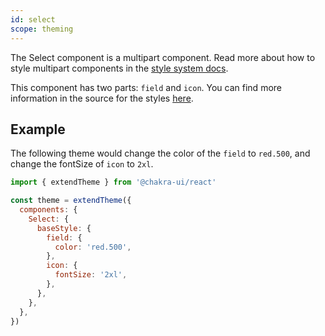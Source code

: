 ```yaml
---
id: select
scope: theming
---
```


The Select component is a multipart component. Read more about how to style
multipart components in the
[style system docs](/docs/styled-system/component-style#styling-multipart-components).

This component has two parts: `field` and `icon`. You can find
more information in the source for the styles
[here](https://github.com/chakra-ui/chakra-ui/blob/main/packages/components/theme/src/components/input.ts).

## Example

The following theme would change the color of the `field` to `red.500`, and change the fontSize of `icon` to `2xl`.

```jsx 
import { extendTheme } from '@chakra-ui/react'

const theme = extendTheme({
  components: {
    Select: {
      baseStyle: {
        field: {
          color: 'red.500',
        },
        icon: {
          fontSize: '2xl',
        },
      },
    },
  },
})
```

